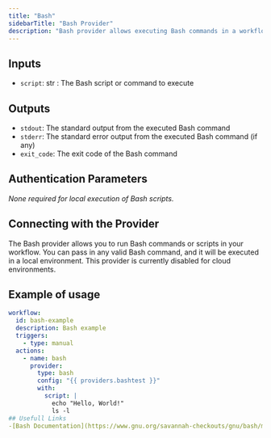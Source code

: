```yaml
---
title: "Bash"
sidebarTitle: "Bash Provider"
description: "Bash provider allows executing Bash commands in a workflow."
---
```


## Inputs

- `script`: str : The Bash script or command to execute

## Outputs

- `stdout`: The standard output from the executed Bash command
- `stderr`: The standard error output from the executed Bash command (if any)
- `exit_code`: The exit code of the Bash command

## Authentication Parameters

_None required for local execution of Bash scripts._

## Connecting with the Provider

The Bash provider allows you to run Bash commands or scripts in your workflow. You can pass in any valid Bash command, and it will be executed in a local environment. This provider is currently disabled for cloud environments.

## Example of usage

```yaml
workflow:
  id: bash-example
  description: Bash example
  triggers:
    - type: manual
  actions:
    - name: bash
      provider:
        type: bash
        config: "{{ providers.bashtest }}"
        with:
          script: |
            echo "Hello, World!"
            ls -l
## Usefull Links
-[Bash Documentation](https://www.gnu.org/savannah-checkouts/gnu/bash/manual/bash.html)
